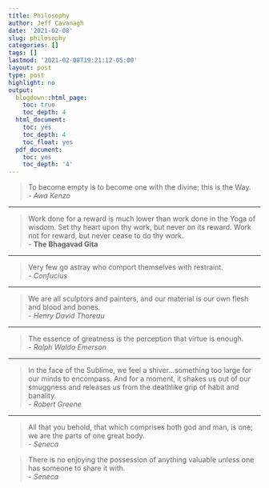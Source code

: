 ```yaml
---
title: Philosophy
author: Jeff Cavanagh
date: '2021-02-08'
slug: philosophy
categories: []
tags: []
lastmod: '2021-02-08T19:21:12-05:00'
layout: post
type: post
highlight: no
output:
  blogdown::html_page:
    toc: true
    toc_depth: 4
  html_document:
    toc: yes
    toc_depth: 4
    toc_float: yes
  pdf_document:
    toc: yes
    toc_depth: '4'
---
```


> To become empty is to become one with the divine; this is the Way.  
- *Awa Kenzo*

***

> Work done for a reward is much lower than work done in the Yoga of wisdom. Set thy heart upon thy work, but never on its reward. Work not for reward, but never cease to do thy work.  
- **The Bhagavad Gita**

***

> Very few go astray who comport themselves with restraint.  
- *Confucius*

***

> We are all sculptors and painters, and our material is our own flesh and blood and bones.  
- *Henry David Thoreau*

***

> The essence of greatness is the perception that virtue is enough.  
- *Ralph Waldo Emerson*

***

> In the face of the Sublime, we feel a shiver...something too large for our minds to encompass. And for a moment, it shakes us out of our smuggness and releases us from the deathlike grip of habit and banality.  
- *Robert Greene*

***

> All that you behold, that which comprises both god and man, is one; we are the parts of one great body.  
- *Seneca*

> There is no enjoying the possession of anything valuable unless one has someone to share it with.  
- *Seneca*

